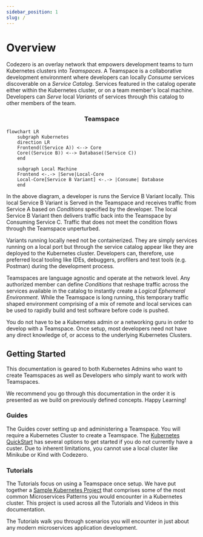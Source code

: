 ```yaml
---
sidebar_position: 1
slug: /
---
```


# Overview

Codezero is an overlay network that empowers development teams to turn Kubernetes clusters into _Teamspaces_. A Teamspace is a collaborative development environment where developers can locally _Consume_ services discoverable on a _Service Catalog_. Services featured in the catalog operate either within the Kubernetes cluster, or on a team member's local machine. Developers can _Serve_ local _Variants_ of services through this catalog to other members of the team.

<center><h3>Teamspace</h3></center>

```mermaid
flowchart LR
    subgraph Kubernetes
    direction LR
    Frontend((Service A)) <--> Core
    Core((Service B)) <--> Database((Service C))
    end

    subgraph Local Machine
    Frontend <-.-> |Serve|Local-Core
    Local-Core[Service B Variant] <-.-> |Consume| Database
    end
```

In the above diagram, a developer is runs the Service B Variant locally. This local Service B Variant is Served in the Teamspace and receives traffic from Service A based on _Conditions_ specified by the developer. The local Service B Variant then delivers traffic back into the Teamspace by Consuming Service C. Traffic that does not meet the condition flows through the Teamspace unperturbed.

Variants running locally need not be containerized. They are simply services running on a local port but through the service catalog appear like they are deployed to the Kubernetes cluster. Developers can, therefore, use preferred local tooling like IDEs, debuggers, profilers and test tools (e.g. Postman) during the development process.

Teamspaces are language agnostic and operate at the network level. Any authorized member can define _Conditions_ that reshape traffic across the services available in the catalog to instantly create a _Logical Ephemeral Environment_. While the Teamspace is long running, this temporary traffic shaped environment comprising of a mix of remote and local services can be used to rapidly build and test software before code is pushed.

You do not have to be a Kubernetes admin or a networking guru in order to develop with a Teamspace. Once setup, most developers need not have any direct knowledge of, or access to the underlying Kubernetes Clusters.

## Getting Started

This documentation is geared to both Kubernetes Admins who want to create Teamspaces as well as Developers who simply want to work with Teamspaces.

We recommend you go through this documentation in the order it is presented as we build on previously defined concepts. Happy Learning!

### Guides

The Guides cover setting up and administering a Teamspace. You will require a Kubernetes Cluster to create a Teamspace. The [Kubernetes QuickStart](/guides/kubernetes-quickstart.md) has several options to get started if you do not currently have a custer. Due to inherent limitations, you cannot use a local cluster like Minikube or Kind with Codezero.

<!-- ### Concepts

WE SHOULD ADD BACK A CONCEPTS SECTION

We strive to limit the jargon that developers have to learn in order to benefit from our tooling. While words like Services and Environments are commonplace, we felt it would help to clarify this terminology within the Codezero and Kubernetes context. We cover various terms in the "Concepts" section of this documentation. -->

### Tutorials

The Tutorials focus on using a Teamspace once setup. We have put together a [Sample Kubernetes Project](/tutorials/sample-project.mdx) that comprises some of the most common Microservices Patterns you would encounter in a Kubernetes cluster. This project is used across all the Tutorials and Videos in this documentation.

The Tutorials walk you through scenarios you will encounter in just about any modern microservices application development.
